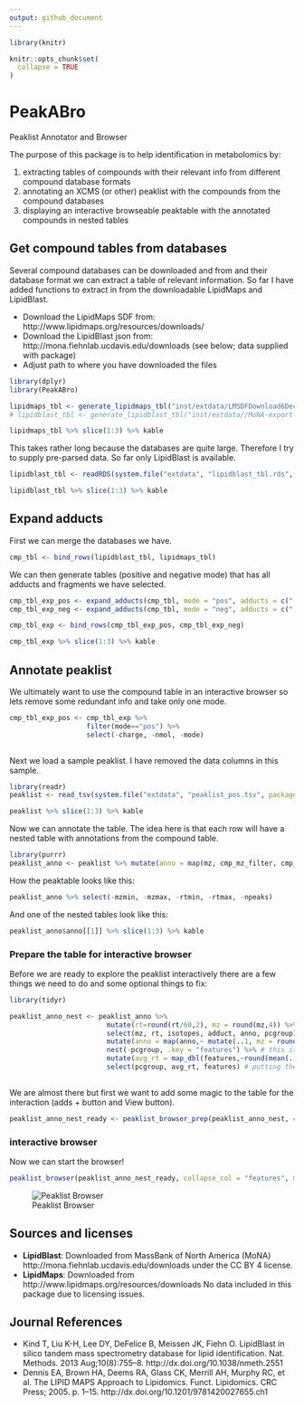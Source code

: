 ```yaml
---
output: github_document
---
```


<!-- README.md is generated from README.Rmd. Please edit that file -->

```r
library(knitr)

knitr::opts_chunk$set(
  collapse = TRUE
)
```


# PeakABro
Peaklist Annotator and Browser

The purpose of this package is to help identification in metabolomics by:

1. extracting tables of compounds with their relevant info from different compound database formats
2. annotating an XCMS (or other) peaklist with the compounds from the compound databases
3. displaying an interactive browseable peaktable with the annotated compounds in nested tables

## Get compound tables from databases

Several compound databases can be downloaded and from and their database format we can extract a table of relevant information.
So far I have added functions to extract in from the downloadable LipidMaps and LipidBlast.

* Download the LipidMaps SDF from: http://www.lipidmaps.org/resources/downloads/
* Download the LipidBlast json from: http://mona.fiehnlab.ucdavis.edu/downloads (see below; data supplied with package)
* Adjust path to where you have downloaded the files

```r
library(dplyr)
library(PeakABro)
```

```r
lipidmaps_tbl <- generate_lipidmaps_tbl("inst/extdata/LMSDFDownload6Dec16FinalAll.sdf")
# lipidblast_tbl <- generate_lipidblast_tbl("inst/extdata//MoNA-export-LipidBlast.json")
```

```r
lipidmaps_tbl %>% slice(1:3) %>% kable
```

This takes rather long because the databases are quite large. Therefore I try to supply pre-parsed data.
So far only LipidBlast is available.

```r
lipidblast_tbl <- readRDS(system.file("extdata", "lipidblast_tbl.rds", package="PeakABro"))
```

```r
lipidblast_tbl %>% slice(1:3) %>% kable
```


## Expand adducts

First we can merge the databases we have.

```r
cmp_tbl <- bind_rows(lipidblast_tbl, lipidmaps_tbl)
```

We can then generate tables (positive and negative mode) that has all adducts and fragments we have selected.
```r
cmp_tbl_exp_pos <- expand_adducts(cmp_tbl, mode = "pos", adducts = c("[M+H]+", "[M+Na]+", "[2M+H]+", "[M+K]+", "[M+H-H2O]+"))
cmp_tbl_exp_neg <- expand_adducts(cmp_tbl, mode = "neg", adducts = c("[M-H]-", "[2M-H]-", "[M-2H+Na]-", "[M+Cl]-", "[M-H-H2O]-"))

cmp_tbl_exp <- bind_rows(cmp_tbl_exp_pos, cmp_tbl_exp_neg)

cmp_tbl_exp %>% slice(1:3) %>% kable
```

## Annotate peaklist
We ultimately want to use the compound table in an interactive browser so lets remove some redundant info and take only one mode.

```r
cmp_tbl_exp_pos <- cmp_tbl_exp %>% 
                   filter(mode=="pos") %>% 
                   select(-charge, -nmol, -mode)
                   
```

Next we load a sample peaklist. I have removed the data columns in this sample.

```r
library(readr)
peaklist <- read_tsv(system.file("extdata", "peaklist_pos.tsv", package="PeakABro"))

peaklist %>% slice(1:3) %>% kable
```

Now we can annotate the table. 
The idea here is that each row will have a nested table with annotations from the compound table.

```r
library(purrr)
peaklist_anno <- peaklist %>% mutate(anno = map(mz, cmp_mz_filter, cmp_tbl_exp_pos, ppm=30))
```

How the peaktable looks like this:
```r
peaklist_anno %>% select(-mzmin, -mzmax, -rtmin, -rtmax, -npeaks)
```

And one of the nested tables look like this:
```r
peaklist_anno$anno[[1]] %>% slice(1:3) %>% kable
```

### Prepare the table for interactive browser

Before we are ready to explore the peaklist interactively there are a few things we need to do and some optional things to fix:

```r
library(tidyr)

peaklist_anno_nest <- peaklist_anno %>%
                        mutate(rt=round(rt/60,2), mz = round(mz,4)) %>% # peaklist rt in minutes and round 
                        select(mz, rt, isotopes, adduct, anno, pcgroup) %>% # get only relevant info
                        mutate(anno = map(anno,~ mutate(..1, mz = round(mz, 4), mass = round(mass, 4), ppm = round(ppm,0)))) %>% # round values in annotation tables
                        nest(-pcgroup, .key = "features") %>% # this is required! We nest the tables by the pcgroup
                        mutate(avg_rt = map_dbl(features,~round(mean(..1$rt),2))) %>% # extract average mass for each pcgroup
                        select(pcgroup, avg_rt, features) # putting the nested table last. ATM needed for the browser to work
    
```

We are almost there but first we want to add some magic to the table for the interaction (adds + button and View button). 

```r
peaklist_anno_nest_ready <- peaklist_browser_prep(peaklist_anno_nest, collapse_col = "features", modal_col = "anno")
```

### interactive browser

Now we can start the browser!

```r
peaklist_browser(peaklist_anno_nest_ready, collapse_col = "features", modal_col = "anno")
```

![Peaklist Browser](inst/peaklist_browser.gif)

## Sources and licenses
* **LipidBlast**: Downloaded from MassBank of North America (MoNA) http://mona.fiehnlab.ucdavis.edu/downloads under the CC BY 4 license.
* **LipidMaps**: Downloaded from http://www.lipidmaps.org/resources/downloads
No data included in this package due to licensing issues.


## Journal References

* Kind T, Liu K-H, Lee DY, DeFelice B, Meissen JK, Fiehn O. LipidBlast in silico tandem mass spectrometry database for lipid identification. Nat. Methods. 2013 Aug;10(8):755–8. http://dx.doi.org/10.1038/nmeth.2551
* Dennis EA, Brown HA, Deems RA, Glass CK, Merrill AH, Murphy RC, et al. The LIPID MAPS Approach to Lipidomics. Funct. Lipidomics. CRC Press; 2005. p. 1–15.  http://dx.doi.org/10.1201/9781420027655.ch1
